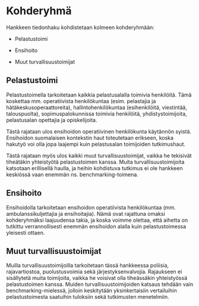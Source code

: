 # Kohderyhmä {#sec-krit-kohderyhma}

Hankkeen tiedonhaku kohdistetaan kolmeen kohderyhmään:

-   Pelastustoimi

-   Ensihoito

-   Muut turvallisuustoimijat

## Pelastustoimi

Pelastustoimella tarkoitetaan kaikkia pelastusalalla toimivia henkilöitä. Tämä koskettaa mm. operatiivista henkilökuntaa (esim. pelastajia ja hätäkeskusoperaattoreita), hallintohenkilökuntaa (esihenkilöitä, viestintää, talouspuolta), sopimuspalokunnissa toimivia henkilöitä, yhdistystoimijoita, pelastusalan opettajia ja opiskelijoita.

Tästä rajataan ulos ensihoidon operatiivinen henkilökunta käytännön syistä. Ensihoidon suomalaisen kontekstin haut toteutetaan erikseen, koska hakutyö voi olla jopa laajempi kuin pelastusalan toimijoiden tutkimushaut.

Tästä rajataan myös ulos kaikki muut turvallisuustoimijat, vaikka he tekisivät tiheätäkin yhteistyötä pelastustoimen kanssa. Muita turvallisuustoimijoita katsotaan erillisellä haulla, ja heihin kohdistuva tutkimus ei ole hankkeen keskiössä vaan enemmän ns. benchmarking-toimena.

## Ensihoito

Ensihoidolla tarkoitetaan ensihoidon operatiivista henkilökuntaa (mm. ambulanssikuljettajia ja ensihoitajia). Nämä ovat rajattuna omaksi kohderyhmäksi laajuudensa takia, ja koska voimme olettaa, että aihetta on tutkittu verrannollisesti enemmän ensihoidon alalla kuin pelastustoimessa yleisesti ottaen.

## Muut turvallisuustoimijat

Muilla turvallisuustoimijoilla tarkoitetaan tässä hankkeessa poliisia, rajavartiostoa, puolustusvoimia sekä järjestyksenvalvojia. Rajaukseen ei sisällytetä muita toimijoita, vaikka he voisivat olla tiheässäkin yhteistyössä pelastustoimen kanssa. Muiden turvallisuustoimijoiden katsaus tehdään vain benchmarking-mielessä, jolloin keskitytään yksinkertaisiin vertailuihin pelastustoimesta saatuihin tuloksiin sekä tutkimusten menetelmiin.
